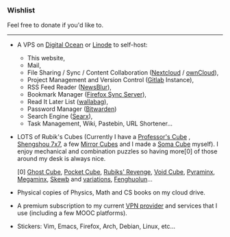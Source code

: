 <Head title="Wishlist" />

### Wishlist

Feel free to <Link to="/donate">donate</Link> if you'd like to.

---

- A VPS on [Digital Ocean](https://www.digitalocean.com/) or [Linode](https://www.linode.com/) to self-host:

  - This website,
  - Mail,
  - File Sharing / Sync / Content Collaboration ([Nextcloud](https://github.com/nextcloud) / [ownCloud](https://github.com/owncloud)),
  - Project Management and Version Control ([Gitlab](https://about.gitlab.com/install/) Instance),
  - RSS Feed Reader ([NewsBlur](https://github.com/samuelclay/NewsBlur)),
  - Bookmark Manager ([Firefox Sync Server](https://github.com/mozilla-services/syncserver)),
  - Read It Later List ([wallabag](https://github.com/wallabag/wallabag)),
  - Password Manager ([Bitwarden](https://github.com/bitwarden))
  - Search Engine ([Searx](https://github.com/asciimoo/searx)),
  - Task Management, Wiki, Pastebin, URL Shortener...

- LOTS of Rubik's Cubes (Currently I have a [Professor's Cube](https://en.wikipedia.org/wiki/Professor's_Cube) , [Shengshou 7x7](https://en.wikipedia.org/wiki/V-Cube_7), a few [Mirror Cubes](https://en.wikipedia.org/wiki/Mirror_blocks) and I made a [Soma Cube](https://en.wikipedia.org/wiki/Soma_cube) myself). I enjoy mechanical and combination puzzles so having more[0] of those around my desk is always nice.

  \[0\] [Ghost Cube](https://rubiks.fandom.com/wiki/Ghost_Cube), [Pocket Cube](https://en.wikipedia.org/wiki/Pocket_Cube), [Rubiks' Revenge](https://en.wikipedia.org/wiki/Rubik%27s_Revenge), [Void Cube](https://en.wikipedia.org/wiki/Void_Cube), [Pyraminx](https://en.wikipedia.org/wiki/Pyraminx), [Megaminx](https://en.wikipedia.org/wiki/Megaminx), [Skewb](https://en.wikipedia.org/wiki/Skewb) and [variations](https://en.wikipedia.org/wiki/Skewb#Piece_orientation), [Fenghuolun](https://rubiks.fandom.com/wiki/Windmill_Cube)...

- Physical copies of Physics, Math and CS books on my cloud drive.
- A premium subscription to my current [VPN provider](https://protonvpn.com/pricing) and services that I use (including a few MOOC platforms).
- Stickers: Vim, Emacs, Firefox, Arch, Debian, Linux, etc...

<LastUpdatedPages date="December 26, 2019" />
